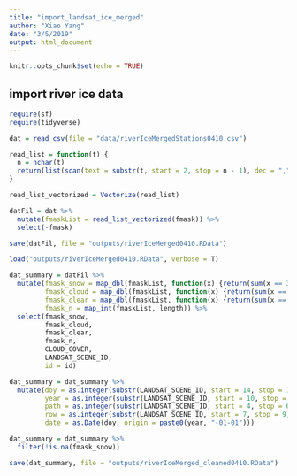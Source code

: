 ```yaml
---
title: "import_landsat_ice_merged"
author: "Xiao Yang"
date: "3/5/2019"
output: html_document
---
```


```r
knitr::opts_chunk$set(echo = TRUE)
```

## import river ice data

```r
require(sf)
require(tidyverse)

dat = read_csv(file = "data/riverIceMergedStations0410.csv")

read_list = function(t) {
  n = nchar(t)
  return(list(scan(text = substr(t, start = 2, stop = n - 1), dec = ",")))
}

read_list_vectorized = Vectorize(read_list)

datFil = dat %>% 
  mutate(fmaskList = read_list_vectorized(fmask)) %>% 
  select(-fmask)

save(datFil, file = "outputs/riverIceMerged0410.RData")

load("outputs/riverIceMerged0410.RData", verbose = T)

dat_summary = datFil %>% 
  mutate(fmask_snow = map_dbl(fmaskList, function(x) {return(sum(x == 3) / (length(x) - sum(x == 2 | x == 4 | x == 0)))}),
         fmask_cloud = map_dbl(fmaskList, function(x) {return(sum(x == 2 | x == 4) / length(x))}),
         fmask_clear = map_dbl(fmaskList, function(x) {return(sum(x == 0) / (length(x)))}),
         fmask_n = map_int(fmaskList, length)) %>% 
  select(fmask_snow, 
         fmask_cloud, 
         fmask_clear,
         fmask_n,
         CLOUD_COVER,
         LANDSAT_SCENE_ID,
         id = id)

dat_summary = dat_summary %>% 
  mutate(doy = as.integer(substr(LANDSAT_SCENE_ID, start = 14, stop = 16)),
         year = as.integer(substr(LANDSAT_SCENE_ID, start = 10, stop = 13)),
         path = as.integer(substr(LANDSAT_SCENE_ID, start = 4, stop = 6)),
         row = as.integer(substr(LANDSAT_SCENE_ID, start = 7, stop = 9)),
         date = as.Date(doy, origin = paste0(year, "-01-01")))

dat_summary = dat_summary %>% 
  filter(!is.na(fmask_snow))

save(dat_summary, file = "outputs/riverIceMerged_cleaned0410.RData")
```